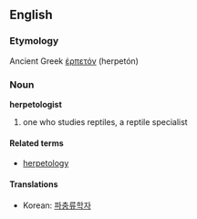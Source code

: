 ==English==
===Etymology===
Ancient Greek [[ἑρπετόν]] (herpetón)<!-- only partial etym -->

===Noun===
'''herpetologist'''

#one who studies reptiles, a reptile specialist

====Related terms====
*[[herpetology]]

====Translations====
*Korean: [[파충류학자]]